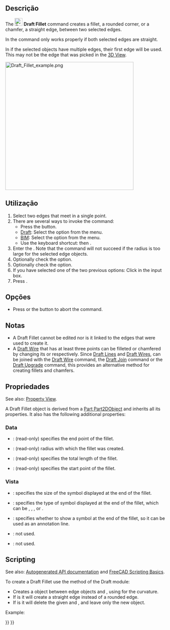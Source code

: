 <languages/>

<div class="mw-translate-fuzzy">
{{Docnav
|[[Draft_Wire/pt-br|Polilinha]]
|[[Draft_Arc/pt-br|Arco]]
|[[Draft_Workbench/pt-br|Draft]]
|IconL=Draft_Wire.svg
|IconR=Draft_Arc.svg
|IconC=Workbench_Draft.svg
}}
</div>

{{GuiCommand
|Name=Draft Fillet
|MenuLocation=Drafting → Fillet<br>2D Drafting → Fillet
|Workbenches=[[Draft_Workbench|Draft]], [[BIM_Workbench|BIM]]
|Shortcut={{KEY|F}} {{KEY|I}}
|Version=0.19
|SeeAlso=[[Draft_Line|Draft Line]], [[Draft_Wire|Draft Wire]]
}}

<span id="Description"></span>
==Descrição==

The [[Image:Draft_Fillet.svg|24px]] '''Draft Fillet''' command creates a fillet, a rounded corner, or a chamfer, a straight edge, between two selected edges.

In {{VersionMinus|0.21}} the command only works properly if both selected edges are straight.

In {{VersionMinus|1.0}} if the selected objects have multiple edges, their first edge will be used. This may not be the edge that was picked in the [[3D_View|3D View]]. 

[[Image:Draft_Fillet_example.png|400px]]
{{Caption|Several fillets and chamfers created between two edges}}

<span id="Usage"></span>
==Utilização==

# Select two edges that meet in a single point.
# There are several ways to invoke the command:
#* Press the {{Button|[[Image:Draft_Fillet.svg|16px]] [[Draft_Fillet|Fillet]]}} button.
#* [[Draft_Workbench|Draft]]: Select the {{MenuCommand|Drafting → [[Image:Draft_Fillet.svg|16px]] Fillet}} option from the menu.
#* [[BIM_Workbench|BIM]]: Select the {{MenuCommand|2D Drafting → [[Image:Draft_Fillet.svg|16px]] Fillet}} option from the menu.
#* Use the keyboard shortcut: {{KEY|F}} then {{KEY|I}}.
# Enter the {{MenuCommand|Fillet radius}}. Note that the command will not succeed if the radius is too large for the selected edge objects.
# Optionally check the {{MenuCommand|Delete original objects}} option.
# Optionally check the {{MenuCommand|Create chamfer}} option.
# If you have selected one of the two previous options: Click in the {{MenuCommand|Fillet radius}} input box.
# Press {{KEY|Enter}}.

<span id="Options"></span>
==Opções==

* Press {{KEY|Esc}} or the {{Button|Close}} button to abort the command.

<span id="Notes"></span>
==Notas==

* A Draft Fillet cannot be edited nor is it linked to the edges that were used to create it.
* A [[Draft_Wire|Draft Wire]] that has at least three points can be filleted or chamfered by changing its {{PropertyData|Fillet Radius}} or {{PropertyData|Chamfer Size}} respectively. Since [[Draft_Line|Draft Lines]] and [[Draft_Wire|Draft Wires]], can be joined with the [[Draft_Wire|Draft Wire]] command, the [[Draft_Join|Draft Join]] command or the [[Draft_Upgrade|Draft Upgrade]] command, this provides an alternative method for creating fillets and chamfers.

<span id="Properties"></span>
==Propriedades==

See also: [[Property_View|Property View]].

A Draft Fillet object is derived from a [[Part_Part2DObject|Part Part2DObject]] and inherits all its properties. It also has the following additional properties:

===Data===

{{TitleProperty|Draft}}

* {{PropertyData|End|VectorDistance}}: (read-only) specifies the end point of the fillet.
* {{PropertyData|Fillet Radius|Length}}: (read-only) radius with which the fillet was created.
* {{PropertyData|Length|Length}}: (read-only) specifies the total length of the fillet.
* {{PropertyData|Start|VectorDistance}}: (read-only) specifies the start point of the fillet.

<span id="View"></span>
===Vista===

{{TitleProperty|Draft}}

* {{PropertyView|Arrow Size|Length}}: specifies the size of the symbol displayed at the end of the fillet.
* {{PropertyView|Arrow Type|Enumeration}}: specifies the type of symbol displayed at the end of the fillet, which can be {{value|Dot}}, {{value|Circle}}, {{value|Arrow}}, {{value|Tick}} or {{value|Tick-2}}.
* {{PropertyView|End Arrow|Bool}}: specifies whether to show a symbol at the end of the fillet, so it can be used as an annotation line.
* {{PropertyView|Pattern|Enumeration}}: not used.
* {{PropertyView|Pattern Size|Float}}: not used.

==Scripting==

See also: [https://freecad.github.io/SourceDoc/ Autogenerated API documentation] and [[FreeCAD Scripting Basics|FreeCAD Scripting Basics]].

To create a Draft Fillet use the {{incode|make_fillet}} method of the Draft module:

{{Code|code=
fillet = make_fillet([edge1, edge2], radius=100, chamfer=False, delete=False)
}}

* Creates a {{incode|Fillet}} object between edge objects {{incode|edge1}} and {{incode|edge2}}, using {{incode|radius}} for the curvature.
* If {{incode|chamfer}} is {{incode|True}} it will create a straight edge instead of a rounded edge.
* If {{incode|delete}} is {{incode|True}} it will delete the given {{incode|edge1}} and {{incode|edge2}}, and leave only the new object.

Example:

{{Code|code=
import FreeCAD as App
import Draft

doc = App.newDocument()

p1 = App.Vector(0, 0, 0)
p2 = App.Vector(1000, 1000, 0)
p3 = App.Vector(2000, 0, 0)

edge1 = Draft.make_line(p1, p2)
edge2 = Draft.make_line(p2, p3)

doc.recompute()

fillet = Draft.make_fillet([edge1, edge2], radius=500)

doc.recompute()
}}


<div class="mw-translate-fuzzy">
{{Docnav
|[[Draft_Wire/pt-br|Polilinha]]
|[[Draft_Arc/pt-br|Arco]]
|[[Draft_Workbench/pt-br|Draft]]
|IconL=Draft_Wire.svg
|IconR=Draft_Arc.svg
|IconC=Workbench_Draft.svg
}}
</div>

{{Draft Tools navi{{#translation:}}}}
{{Userdocnavi{{#translation:}}}}